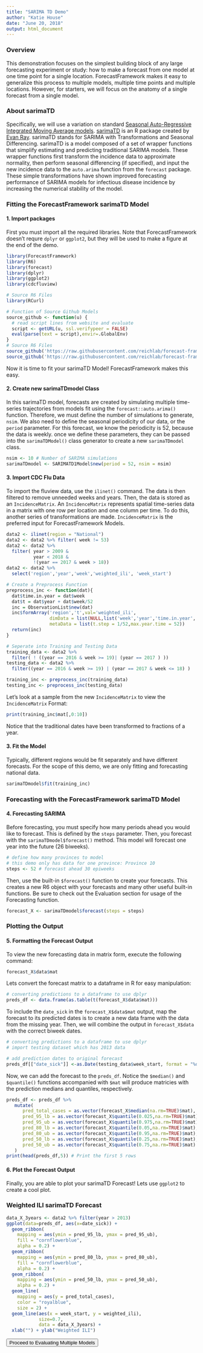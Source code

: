 ```yaml
---
title: "SARIMA TD Demo"
author: "Katie House"
date: "June 20, 2018"
output: html_document
---
```

### Overview
This demonstration focuses on the simplest building block of any large forecasting experiment or study: how to make a forecast from one model at one time point for a single location. ForecastFramework makes it easy to generalize this process to multiple models, multiple time points and multiple locations. However, for starters, we will focus on the anatomy of a single forecast from a single model.

### About sarimaTD
Specifically, we will use a variation on standard [Seasonal Auto-Regressive Integrated Moving Average models](https://otexts.org/fpp2/seasonal-arima.html). [sarimaTD](https://github.com/reichlab/sarimaTD) is an R package created by [Evan Ray](http://www.mtholyoke.edu/~eray/). sarimaTD stands for SARIMA with Transformations and Seasonal Differencing. sarimaTD is a model composed of a set of wrapper functions that simplify estimating and predicting traditional SARIMA models. These wrapper functions first transform the incidence data to approximate normality, then perform seasonal differencing (if specified), and input the new incidence data to the ``auto.arima`` function from the ``forecast`` package. These simple transformations have shown improved forecasting performance of SARIMA models for infectious disease incidence by increasing the numerical stability of the model.

### Fitting the ForecastFramework sarimaTD Model
#### 1. Import packages
First you must import all the required libraries. Note that ForecastFramework doesn't requre `dplyr` or `ggplot2`, but they will be used to make a figure at the end of the demo.

```r
library(ForecastFramework)
library(R6)
library(forecast)
library(dplyr)
library(ggplot2)
library(cdcfluview)

# Source R6 Files
library(RCurl)

# Function of Source Github Models
source_github <- function(u) {
  # read script lines from website and evaluate
  script <- getURL(u, ssl.verifypeer = FALSE)
  eval(parse(text = script),envir=.GlobalEnv)
}  
# Source R6 Files
source_github('https://raw.githubusercontent.com/reichlab/forecast-framework-demos/master/models/ContestModel.R')
source_github('https://raw.githubusercontent.com/reichlab/forecast-framework-demos/master/models/SARIMATD1Model.R')
```

Now it is time to fit your sarimaTD Model! ForecastFramework makes this easy. 

#### 2. Create new sarimaTDmodel Class
In this sarimaTD model, forecasts are created by simulating multiple time-series trajectories from models fit using the `forecast::auto.arima()` function. Therefore, we must define the number of simulations to generate, `nsim`. We also need to define the seasonal periodicity of our data, or the `period` parameter. For this forecast, we know the periodicity is 52, because the data is weekly. once we define these parameters, they can be passed into the `sarimaTDModel()` class generator to create a new `sarimaTDmodel` class.

```r
nsim <- 10 # Number of SARIMA simulations 
sarimaTDmodel <- SARIMATD1Model$new(period = 52, nsim = nsim)
```

#### 3. Import CDC Flu Data
To import the fluview data, use the `ilinet()` command. The data is then filtered to remove unneeded weeks and years. Then, the data is stored as an `IncidenceMatrix`. An `IncidenceMatrix` represents spatial time-series data in a matrix with one row per location and one column per time. To do this, another series of transformations are made. `IncidenceMatrix` is the preferred input for ForecastFramework Models.
```r

data2 <- ilinet(region = "National")
data2 <- data2 %>% filter( week != 53)
data2 <- data2 %>% 
  filter( year > 2009 & 
          year < 2018 & 
          !(year == 2017 & week > 18))
data2 <- data2 %>%
  select('region','year','week','weighted_ili', 'week_start')

# Create a Preprocess Function
preprocess_inc <- function(dat){
  dat$time.in.year = dat$week
  dat$t = dat$year + dat$week/52
  inc = ObservationList$new(dat)
  inc$formArray('region','t',val='weighted_ili',
                dimData = list(NULL,list('week','year','time.in.year','t')),
                metaData = list(t.step = 1/52,max.year.time = 52))
  return(inc)
}

# Seperate into Training and Testing Data
training_data <- data2 %>% 
  filter( ! ((year == 2016 & week >= 19)| (year == 2017 ) ))
testing_data <- data2 %>% 
  filter((year == 2016 & week >= 19) | (year == 2017 & week <= 18) )

training_inc <- preprocess_inc(training_data)
testing_inc <- preprocess_inc(testing_data)

```

Let's look at a sample from the new `IncidenceMatrix` to view the `IncidenceMatrix` Format:
```r
print(training_inc$mat[,0:10])

```
Notice that the traditional dates have been transformed to fractions of a year.

#### 3. Fit the Model
Typically, different regions would be fit separately and have different forecasts. For the scope of this demo, we are only fitting and forecasting national data.

```r
sarimaTDmodel$fit(training_inc)
```

### Forecasting with the ForecastFramework sarimaTD Model
#### 4. Forecasting SARIMA
Before forecasting, you must specify how many periods ahead you would like to forecast. This is defined by the `steps` parameter. Then, you forecast with the `sarimaTDmodel$forecast()` method. This model will forecast one year into the future (26 biweeks).

```r
# define how many provinces to model
# this demo only has data for one province: Province 10
steps <- 52 # forecast ahead 30 epiweeks
```

Then, use the built-in `$forecast()` function to create your forecasts. This creates a new R6 object with your forecasts and many other useful built-in functions. Be sure to check out the Evaluation section for usage of the Forecasting function.
```r
forecast_X <- sarimaTDmodel$forecast(steps = steps)
```

### Plotting the Output
#### 5. Formatting the Forecast Output
To view the new forecasting data in matrix form, execute the following command:
```r
forecast_X$data$mat
```

Lets convert the forecast matrix to a dataframe in R for easy manipulation: 
```r
# converting predictions to a dataframe to use dplyr
preds_df <- data.frame(as.table(t(forecast_X$data$mat)))
```

To include the `date_sick` in the  `forecast_X$data$mat` output, map the forecast to its predicted dates is to create a new data frame with the data from the missing year. Then, we will combine the output in `forecast_X$data` with the correct biweek dates.
```r
# converting predictions to a dataframe to use dplyr
# import testing dataset which has 2013 data

# add prediction dates to original forecast
preds_df[["date_sick"]] <-as.Date(testing_data$week_start, format = "%d-%m-%Y")
```

Now, we can add the forecast to the `preds_df`. Notice the `$median()` and `$quantile()` functions accompanied with `$mat` will produce matricies with the prediction medians and quantiles, respectively. 
```r
preds_df <- preds_df %>%
   mutate( 
      pred_total_cases = as.vector(forecast_X$median(na.rm=TRUE)$mat),
      pred_95_lb = as.vector(forecast_X$quantile(0.025,na.rm=TRUE)$mat),
      pred_95_ub = as.vector(forecast_X$quantile(0.975,na.rm=TRUE)$mat),
      pred_80_lb = as.vector(forecast_X$quantile(0.05,na.rm=TRUE)$mat),
      pred_80_ub = as.vector(forecast_X$quantile(0.95,na.rm=TRUE)$mat),
      pred_50_lb = as.vector(forecast_X$quantile(0.25,na.rm=TRUE)$mat),
      pred_50_ub = as.vector(forecast_X$quantile(0.75,na.rm=TRUE)$mat)
   )
print(head(preds_df,5)) # Print the first 5 rows
```

#### 6. Plot the Forecast Output
Finally, you are able to plot your sarimaTD Forecast! Lets use `ggplot2` to create a cool plot.

### Weighted ILI sarimaTD Forecast

```r
data_X_3years <- data2 %>% filter(year > 2013)
ggplot(data=preds_df, aes(x=date_sick)) +
  geom_ribbon(
    mapping = aes(ymin = pred_95_lb, ymax = pred_95_ub),
    fill = "cornflowerblue",
    alpha = 0.2) +
  geom_ribbon(
    mapping = aes(ymin = pred_80_lb, ymax = pred_80_ub),
    fill = "cornflowerblue",
    alpha = 0.2) +
  geom_ribbon(
    mapping = aes(ymin = pred_50_lb, ymax = pred_50_ub),
    alpha = 0.2) +
  geom_line(
    mapping = aes(y = pred_total_cases),
    color = "royalblue",
    size = 2) +
  geom_line(aes(x = week_start, y = weighted_ili),
            size=0.7,
            data = data_X_3years) +
  xlab("") + ylab("Weighted ILI")
```

<a href="#evaluating-multiple-models"><button type="button" class="btn btn-raised btn-secondary">Proceed to Evaluating Multiple Models</button></a>